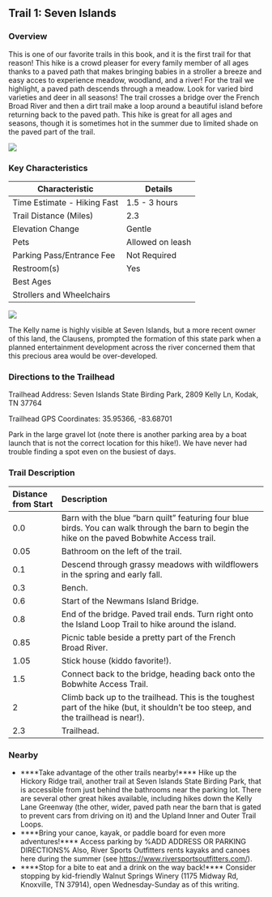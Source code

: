 ## Trail 1: Seven Islands

### Overview

This is one of our favorite trails in this book, and it is the first trail for that reason! This hike is a crowd pleaser for every family member of all ages thanks to a paved path that makes bringing babies in a stroller a breeze and easy acces to experience meadow, woodland, and a river! For the trail we highlight, a paved path descends through a meadow. Look for varied bird varieties and deer in all seasons! The trail crosses a bridge over the French Broad River and then a dirt trail make a loop around a beautiful island before returning back to the paved path. This hike is great for all ages and seasons, though it is sometimes hot in the summer due to limited shade on the paved part of the trail.

![](img/trail-01-figure-01.jpg)

### Key Characteristics

| **Characteristic**          | **Details**      |
|-----------------------------|------------------|
| Time Estimate - Hiking Fast | 1.5 - 3 hours    |
| Trail Distance (Miles)      | 2.3              |
| Elevation Change            | Gentle           |
| Pets                        | Allowed on leash |
| Parking Pass/Entrance Fee   | Not Required     |
| Restroom(s)                 | Yes              |
| Best Ages                   |                  |
| Strollers and Wheelchairs   |                  |

![](maps/trail-01-map.jpeg)

::: {.callout-note appearance="simple" icon="true"}
The Kelly name is highly visible at Seven Islands, but a more recent owner of this land, the Clausens, prompted the formation of this state park when a planned entertainment development across the river concerned them that this precious area would be over-developed.
:::

### Directions to the Trailhead

Trailhead Address: Seven Islands State Birding Park, 2809 Kelly Ln, Kodak, TN 37764

Trailhead GPS Coordinates: 35.95366, -83.68701

Park in the large gravel lot (note there is another parking area by a boat launch that is not the correct location for this hike!). We have never had trouble finding a spot even on the busiest of days.

### Trail Description

| Distance from Start | Description                                                                                                                                    |
|:-------------|:--------------------------------------------------------|
| 0.0                 | Barn with the blue "barn quilt" featuring four blue birds. You can walk through the barn to begin the hike on the paved Bobwhite Access trail. |
| 0.05                | Bathroom on the left of the trail.                                                                                                             |
| 0.1                 | Descend through grassy meadows with wildflowers in the spring and early fall.                                                                  |
| 0.3                 | Bench.                                                                                                                                         |
| 0.6                 | Start of the Newmans Island Bridge.                                                                                                            |
| 0.8                 | End of the bridge. Paved trail ends. Turn right onto the Island Loop Trail to hike around the island.                                          |
| 0.85                | Picnic table beside a pretty part of the French Broad River.                                                                                   |
| 1.05                | Stick house (kiddo favorite!).                                                                                                                 |
| 1.5                 | Connect back to the bridge, heading back onto the Bobwhite Access Trail.                                                                       |
| 2                   | Climb back up to the trailhead. This is the toughest part of the hike (but, it shouldn't be too steep, and the trailhead is near!).            |
| 2.3                 | Trailhead.                                                                                                                                     |

### Nearby

-   ****Take advantage of the other trails nearby!**** Hike up the Hickory Ridge trail, another trail at Seven Islands State Birding Park, that is accessible from just behind the bathrooms near the parking lot. There are several other great hikes available, including hikes down the Kelly Lane Greenway (the other, wider, paved path near the barn that is gated to prevent cars from driving on it) and the Upland Inner and Outer Trail Loops.
-   ****Bring your canoe, kayak, or paddle board for even more adventures!**** Access parking by %ADD ADDRESS OR PARKING DIRECTIONS% Also, River Sports Outfitters rents kayaks and canoes here during the summer (see [https://www.riversportsoutfitters.com/](#0){.uri}).
-   ****Stop for a bite to eat and a drink on the way back!**** Consider stopping by kid-friendly Walnut Springs Winery (1175 Midway Rd, Knoxville, TN 37914), open Wednesday-Sunday as of this writing.
